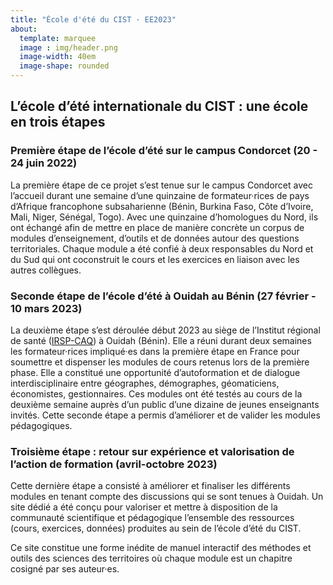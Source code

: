 ```yaml
---
title: "École d'été du CIST · EE2023"
about:
  template: marquee
  image : img/header.png
  image-width: 40em
  image-shape: rounded
---
```


## L'école d'été internationale du CIST : une école en trois étapes

### Première étape de l'école d'été sur le campus Condorcet (20 - 24 juin 2022)

La première étape de ce projet s'est tenue sur le campus Condorcet avec l'accueil durant une semaine d'une quinzaine de formateur·rices de pays d'Afrique francophone subsaharienne (Bénin, Burkina Faso, Côte d'Ivoire, Mali, Niger, Sénégal, Togo). Avec une quinzaine d'homologues du Nord, ils ont échangé afin de mettre en place de manière concrète un corpus de modules d'enseignement, d'outils et de données autour des questions territoriales. Chaque module a été confié à deux responsables du Nord et du Sud qui ont coconstruit le cours et les exercices en liaison avec les autres collègues.

### Seconde étape de l'école d'été à Ouidah au Bénin (27 février - 10 mars 2023)

La deuxième étape s'est déroulée début 2023 au siège de l'Institut régional de santé ([IRSP-CAQ](https://www.irsp-ouidah.org/home/))
à Ouidah (Bénin). Elle a réuni durant deux semaines les formateur·rices impliqué·es dans la première étape en France pour soumettre et dispenser les modules de cours retenus lors de la première phase. Elle a constitué une opportunité d'autoformation et de dialogue interdisciplinaire entre géographes, démographes, géomaticiens, économistes, gestionnaires. Ces modules ont été testés au cours de la deuxième semaine auprès d'un public d'une dizaine de jeunes enseignants invités. Cette seconde étape a permis d'améliorer et de valider les modules pédagogiques.

### Troisième étape : retour sur expérience et valorisation de l’action de formation (avril-octobre 2023)

Cette dernière étape a consisté à améliorer et finaliser les différents modules en tenant compte des discussions qui se sont tenues à Ouidah. Un site dédié a été conçu pour valoriser et mettre à disposition de la communauté scientifique et pédagogique l'ensemble des ressources (cours, exercices, données) produites au sein de l'école d'été du CIST. 

Ce site constitue une forme inédite de manuel interactif des méthodes et outils des sciences des territoires où chaque module est un chapitre cosigné par ses auteur·es. 

